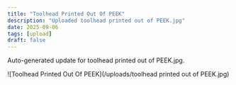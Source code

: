 ```yaml
---
title: "Toolhead Printed Out Of PEEK"
description: "Uploaded toolhead printed out of PEEK.jpg"
date: 2025-09-06
tags: [upload]
draft: false
---
```


Auto-generated update for toolhead printed out of PEEK.jpg.

![Toolhead Printed Out Of PEEK](/uploads/toolhead printed out of PEEK.jpg)
